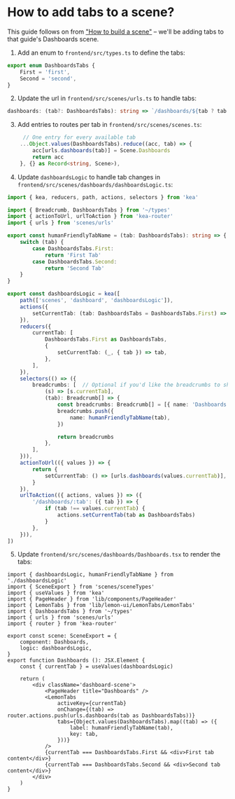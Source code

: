 
<Meta title="How to add tabs to a scene?" />

# How to add tabs to a scene?

This guide follows on from ["How to build a scene"](/docs/how-to-build-a-scene--page) – we'll be adding tabs to that guide's Dashboards scene.

1. Add an enum to `frontend/src/types.ts` to define the tabs:

```ts title="frontend/src/types.ts"
export enum DashboardsTabs {
    First = 'first',
    Second = 'second',
}
```

2. Update the url in `frontend/src/scenes/urls.ts` to handle tabs:

```ts title="frontend/src/scenes/urls.ts"
dashboards: (tab?: DashboardsTabs): string => `/dashboards/${tab ? tab : DashboardsTabs.First}`
```

3. Add entries to routes per tab in `frontend/src/scenes/scenes.ts`:

```ts title="frontend/src/scenes/scenes.ts"
     // One entry for every available tab
    ...Object.values(DashboardsTabs).reduce((acc, tab) => {
        acc[urls.dashboards(tab)] = Scene.Dashboards
        return acc
    }, {} as Record<string, Scene>),
```

4. Update `dashboardsLogic` to handle tab changes in `frontend/src/scenes/dashboards/dashboardsLogic.ts`:

```ts title="frontend/src/scenes/dashboards/dashboardsLogic.ts"
import { kea, reducers, path, actions, selectors } from 'kea'

import { Breadcrumb, DashboardsTabs } from '~/types'
import { actionToUrl, urlToAction } from 'kea-router'
import { urls } from 'scenes/urls'

export const humanFriendlyTabName = (tab: DashboardsTabs): string => {
    switch (tab) {
        case DashboardsTabs.First:
            return 'First Tab'
        case DashboardsTabs.Second:
            return 'Second Tab'
    }
}

export const dashboardsLogic = kea([
    path(['scenes', 'dashboard', 'dashboardsLogic']),
    actions({
        setCurrentTab: (tab: DashboardsTabs = DashboardsTabs.First) => ({ tab }),
    }),
    reducers({
        currentTab: [
            DashboardsTabs.First as DashboardsTabs,
            {
                setCurrentTab: (_, { tab }) => tab,
            },
        ],
    }),
    selectors(() => ({
        breadcrumbs: [  // Optional if you'd like the breadcrumbs to show the current tab
            (s) => [s.currentTab],
            (tab): Breadcrumb[] => {
                const breadcrumbs: Breadcrumb[] = [{ name: 'Dashboards' }]
                breadcrumbs.push({
                    name: humanFriendlyTabName(tab),
                })

                return breadcrumbs
            },
        ],
    })),
    actionToUrl(({ values }) => {
        return {
            setCurrentTab: () => [urls.dashboards(values.currentTab)],
        }
    }),
    urlToAction(({ actions, values }) => ({
        '/dashboards/:tab': ({ tab }) => {
            if (tab !== values.currentTab) {
                actions.setCurrentTab(tab as DashboardsTabs)
            }
        },
    })),
])
```

5. Update `frontend/src/scenes/dashboards/Dashboards.tsx` to render the tabs:

```tsx title="frontend/src/scenes/dashboards/Dashboards.tsx"
import { dashboardsLogic, humanFriendlyTabName } from './dashboardsLogic'
import { SceneExport } from 'scenes/sceneTypes'
import { useValues } from 'kea'
import { PageHeader } from 'lib/components/PageHeader'
import { LemonTabs } from 'lib/lemon-ui/LemonTabs/LemonTabs'
import { DashboardsTabs } from '~/types'
import { urls } from 'scenes/urls'
import { router } from 'kea-router'

export const scene: SceneExport = {
    component: Dashboards,
    logic: dashboardsLogic,
}
export function Dashboards (): JSX.Element {
    const { currentTab } = useValues(dashboardsLogic)

    return (
        <div className='dashboard-scene'>
            <PageHeader title="Dashboards" />
            <LemonTabs
                activeKey={currentTab}
                onChange={(tab) => router.actions.push(urls.dashboards(tab as DashboardsTabs))}
                tabs={Object.values(DashboardsTabs).map((tab) => ({
                    label: humanFriendlyTabName(tab),
                    key: tab,
                }))}
            />
            {currentTab === DashboardsTabs.First && <div>First tab content</div>}
            {currentTab === DashboardsTabs.Second && <div>Second tab content</div>}
        </div>
    )
}
```

